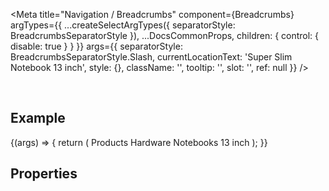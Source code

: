 
<Meta
  title="Navigation / Breadcrumbs"
  component={Breadcrumbs}
  argTypes={{
    ...createSelectArgTypes({ separatorStyle: BreadcrumbsSeparatorStyle }),
    ...DocsCommonProps,
    children: { control: { disable: true } }
  }}
  args={{
    separatorStyle: BreadcrumbsSeparatorStyle.Slash,
    currentLocationText: 'Super Slim Notebook 13 inch',
    style: {},
    className: '',
    tooltip: '',
    slot: '',
    ref: null
  }}
/>

<DocsHeader />

<br />

## Example

<Canvas>
  <Story name="Default">
    {(args) => {
      return (
        <Breadcrumbs {...args}>
          <Link>Products</Link>
          <Link>Hardware</Link>
          <Link>Notebooks</Link>
          <Link>13 inch</Link>
        </Breadcrumbs>
      );
    }}
  </Story>
</Canvas>

## Properties

<ArgsTable story="." />
